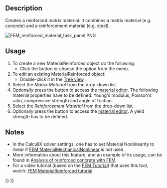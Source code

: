 <languages/>

{{Docnav/ru
|[[FEM_MaterialMechanicalNonlinear/ru|Нелинейный механический материал]]
|[[FEM_MaterialEditor/ru|Редактор материалов]]
|[[FEM_Workbench/ru|Верстак "FEM"]]
|IconL=FEM_MaterialMechanicalNonlinear.svg
|IconR=FEM_MaterialEditor.svg
|IconC=Workbench_FEM.svg
}}

<div class="mw-translate-fuzzy">
{{GuiCommand/ru
|Name/ru=Усиленный материал (бетон)
|Name=FEM_MaterialReinforced
|MenuLocation= Model → Материалы → Усиленный материал (бетон)
|Workbenches=[[FEM_Workbench/ru|FEM]]
|SeeAlso=[[FEM_tutorial/ru|FEM tutorial]]
}}
</div>

==Description==

Creates a reinforced matrix material. It combines a matrix material (e.g. concrete) and a reinforcement material (e.g. steel).

[[File:FEM_reinforced_material_task_panel.PNG]]
{{Caption|The FEM reinforced material task panel}}

==Usage==

# To create a new MaterialReinforced object do the following:
#* Click the {{Button|[[Image:FEM MaterialReinforced.svg|16px]] [[FEM MaterialReinforced|Reinforced material (concrete)]]}} button or choose the {{MenuCommand|Model → Materials → [[Image:FEM_MaterialReinforced.svg|16px]] Reinforced material (concrete)‏‎}} option from the menu.
# To edit an existing MaterialReinforced object:
#* Double-click it in the [[Tree_view|Tree view]].
# Select the ''Matrix Material'' from the drop-down list.
# Optionally press the {{Button|Launch Editor}} button to access the [[Material_Edit|material editor]]. The following material properties have to be defined: Young's modulus, Poisson's ratio, compressive strength and angle of friction.
# Select the ''Reinforcement Material'' from the drop-down list.
# Optionally press the {{Button|Launch Editor}} button to access the [[Material_Edit|material editor]]. A yield strength has to be defined.

==Notes==

* In the CalculiX solver settings, one has to set Material Nonlinearity to linear if [[FEM_MaterialMechanicalNonlinear|FEM MaterialMechanicalNonlinear]] is not used.
* More information about this feature, and an example of its usage, can be found in [[Analysis_of_reinforced_concrete_with_FEM|Analysis of reinforced concrete with FEM]].
* For a video tutorial (based on the [[FEM_tutorial|FEM Tutorial]]) that uses this tool, watch: [https://www.youtube.com/watch?v=SZTIqhfCSVc FEM MaterialReinforced tutorial].


{{Docnav/ru
|[[FEM_MaterialMechanicalNonlinear/ru|Нелинейный механический материал]]
|[[FEM_MaterialEditor/ru|Редактор материалов]]
|[[FEM_Workbench/ru|Верстак "FEM"]]
|IconL=FEM_MaterialMechanicalNonlinear.svg
|IconR=FEM_MaterialEditor.svg
|IconC=Workbench_FEM.svg
}}

{{FEM Tools navi{{#translation:}}}}
{{Userdocnavi{{#translation:}}}}